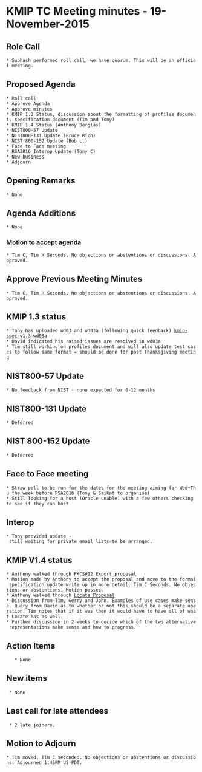 = KMIP TC Meeting minutes - 19-November-2015 =

== Role Call ==
 * Subhash performed roll call, we have quorum. This will be an official meeting.

== Proposed Agenda ==

 * Roll call
 * Approve Agenda
 * Approve minutes
 * KMIP 1.3 Status, discussion about the formatting of profiles document, specification document (Tim and Tony)
 * KMIP 1.4 Status (Anthony Berglas)
 * NIST800-57 Update
 * NIST800-131 Update (Bruce Rich)
 * NIST 800-152 Update (Bob L.)
 * Face to Face meeting
 * RSA2016 Interop Update (Tony C)
 * New business
 * Adjourn

== Opening Remarks ==
 * None

== Agenda Additions ==
 * None
 
=== Motion to accept agenda ===
 * Tim C, Tim H Seconds. No objections or abstentions or discussions. Approved. 

== Approve Previous Meeting Minutes ==
 * Tim C, Tim H Seconds. No objections or abstentions or discussions. Approved. 

== KMIP 1.3 status ==
 * Tony has uploaded wd03 and wd03a (following quick feedback) [[https://www.oasis-open.org/apps/org/workgroup/kmip/download.php/56963/kmip-spec-v1.3-wd03a.doc|kmip-spec-v1.3-wd03a]]
 * David indicated his raised issues are resolved in wd03a
 * Tim still working on profiles document and will also update test cases to follow same format = should be done for post Thanksgiving meeting

== NIST800-57 Update ==
 * No feedback from NIST - none expected for 6-12 months

== NIST800-131 Update ==
 * Deferred

== NIST 800-152 Update ==
 * Deferred

== Face to Face meeting ==
 * Straw poll to be run for the dates for the meeting aiming for Wed+Thu the week before RSA2016 (Tony & Saikat to organise)
 * Still looking for a host (Oracle unable) with a few others checking to see if they can host

== Interop ==
 * Tony provided update - still waiting for private email lists to be arranged.

== KMIP V1.4 status ==
 * Anthony walked through [[https://www.oasis-open.org/apps/org/workgroup/kmip/download.php/56946/latest/ImportExportP12-Nov15-1.pdf|PKCS#12 Export proposal]]
 * Motion made by Anthony to accept the proposal and move to the formal specification update write up in more detail. Tim C Seconds. No objections or abstentions. Motion passes.
 * Anthony walked through [[https://www.oasis-open.org/apps/org/workgroup/kmip/download.php/56945/latest/LocateValueNov15-Ship-2.pdf|Locate Proposal]]
 * Discussion from Tim, Gerry and John. Examples of use cases make sense. Query from David as to whether or not this should be a separate operation. Tim notes that if it was then it would have to have all of what Locate has as well.
 * Further discussion in 2 weeks to decide which of the two alternative representations make sense and how to progress.

== Action Items ==
    * None

== New items ==
  * None

== Last call for late attendees ==
  * 2 late joiners.

== Motion to Adjourn ==
 * Tim moved, Tim C seconded. No objections or abstentions or discussions. Adjourned 1:45PM US-PDT. 

